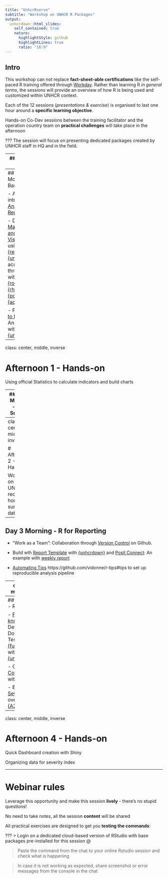 ```yaml
---
title: "UnhcrRverse"
subtitle: "Workshop on UNHCR R Packages"
output: 
  unhcrdown::html_slides:
    self_contained: true
    nature:
      highlightStyle: github
      highlightLines: true
      ratio: "16:9"
---
```

 

## Intro

This workshop can not replace __fact-sheet-able certifications__ like the self-paced R training offered through [Workday](https://wd3.myworkday.com/unhcr/d/inst/24999$538/rel-task/3001$142.htmld). Rather than learning R _in general terms_, the sessions will provide an overview of how R is being used and customized within UNHCR context. 

Each of the 12 sessions (_presentations & exercise_) is organised to last one hour around a __specific learning objective__.

Hands-on Co-Dev sessions between the training facilitator and the operation country team on __practical challenges__ will take place in the afternoon

???
The session will focus on presenting dedicated packages created by UNHCR staff in HQ and in the field.



---
## Workshop Plan


- Day 1 - Basics of R

- Day 2 - R for Surveys

- Day 3 - R for Reporting

- Day 4 - R for Processes


---
## Day 1 Morning - Basics of R

 - An introduction to [Analysis Reproducibility](01.Reproducibility)

 - Data [Manipulation and Visualization](02.Tidyverse.html) using [{refugees}](https://populationstatistics.github.io/refugees/) & [{unchrthemes}](https://unhcr-dataviz.github.io/unhcrthemes/), access data through API with [{robotoolbox}](https://dickoa.gitlab.io/robotoolbox/), [{rhdx}](http://dickoa.gitlab.io/rhdx/), [{riddle}](https://edouard-legoupil.github.io/riddle/), [{popdata}](https://edouard-legoupil.github.io/popdata/), [{activityinfo-R}](https://www.activityinfo.org/support/docs/R/)
 
 - From [Scripts to Functions](03.Functions.html): An illustration with [{unhcrplot}](https://edouard-legoupil.github.io/unhcrdatapackage/)
 

---
class: center, middle, inverse

# Afternoon 1 - Hands-on  

Using official Statistics to calculate indicators and build charts
 

---
## Day 2  Morning - R for Surveys

[The Survey Toolbox](04.SurveyToolbox.html)

 - Kobo [Data Collection Management](https://edouard-legoupil.github.io/HighFrequencyChecks/tutorial/index.html) with [{HighFrequencyChecks}](https://edouard-legoupil.github.io/HighFrequencyChecks/) 
 
 - Kobo [Survey Data Exploration](file:///home/edouard/R-projects/UNHCR_package/kobocruncher/docs/tutorial/00-Intro.html#1) with [{KoboCruncher}](05.KoboCruncher.html)
 
 - Apply [Indicator calculations for RMS](https://edouard-legoupil.github.io/IndicatorCalc/tutorial/index.html) with [{IndicatorCalc}](https://unhcr-americas.github.io/IndicatorCalc/)
 

---
class: center, middle, inverse

# Afternoon 2 - Hands-on 

Working on UNHCR recent household survey dataset 
 
 
---
## Day 3 Morning -  R for Reporting
 
 - "Work as a Team": Collaboration through [Version Control](07.VersionControl.html) on Github. 
 
 - Build wth [Report Template](08.Template_Report.html) with [{unhcrdown}](https://unhcr-dataviz.github.io/unhcrdown/) and [Posit Connect](http://rstudio.unhcr.org): An example with [weekly report](https://github.com/unhcr-americas/weekly-report) 
 
 - [Automating Tips](09.Automate_generation.html) https://github.com/vidonne/r-tips#tips to set up reproducible analysis pipeline
 
 

---
class: center, middle, inverse

# Afternoon 3 - Hands-on  

Developing a presentation from a survey

Facilitating Data Interpretation


---
## Day 4 Morning -  R for Processes 
 
 - [Package knowledege](10.Package_Knowledge.html): Development, Documentation & Testing with [{fusen}](https://thinkr-open.github.io/fusen), illustrated with [{unhcrdataportal/}](https://edouard-legoupil.github.io/unhcrdataportal/)
 
 - Create [Shiny Companion App](11.Simplify_with_companionApp.html) with [{Graveler}](https://edouard-legoupil.github.io/graveler/) 
 
 - Building [Severity index](https://rstudio.unhcr.org/SeverityIndex/): an overview of [{A2SIT}](https://rstudio.unhcr.org/SeverityIndex/)
 
  

---

class: center, middle, inverse

# Afternoon 4 - Hands-on 

Quick Dashboard creation with Shiny

Organizing data for severity index



---
# Webinar rules

<i class="fa fa-spinner fa-spin fa-fw fa-2x"></i> Leverage this opportunity and make this session __lively__ - there's no stupid questions!

 

<i class="fa fa-pencil  fa-fw fa-2x"></i> No need to take notes, all the session __content__ will be shared 

<i class="fa fa-cog fa-fw fa-2x"></i> All practical exercises are designed to get you __testing the commands__:


<a href="index.html"><i class="fa fa-indent  fa-fw fa-2x"></i></a>

???
> Login on a dedicated cloud-based version of RStudio with base packages pre-installed for this session @ 
    
> Paste the command from the chat to your online Rstudio session and check what is happening
    
> In case it is not working as expected, share screenshot or error messages from the console in the chat
 


